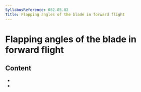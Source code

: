 ```yaml
---
SyllabusReference: 082.05.02
Title: Flapping angles of the blade in forward flight
---
```


# Flapping angles of the blade in forward flight

## Content

- <Link href="082.05.02.01" />
- <Link href="082.05.02.02" />
